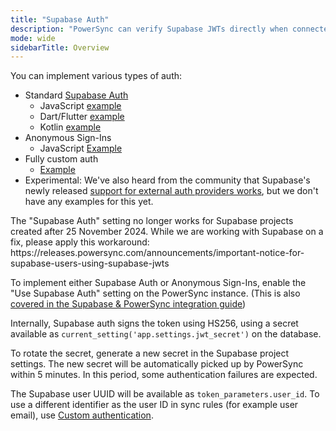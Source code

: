 ```yaml
---
title: "Supabase Auth"
description: "PowerSync can verify Supabase JWTs directly when connected to a Supabase-hosted Postgres database."
mode: wide
sidebarTitle: Overview
---
```


You can implement various types of auth:

* Standard [Supabase Auth](https://supabase.com/docs/guides/auth)
   * JavaScript [example](https://github.com/powersync-ja/powersync-js/blob/58fd05937ec9ac993622666742f53200ee694585/demos/react-supabase-todolist/src/library/powersync/SupabaseConnector.ts#L87)
   * Dart/Flutter [example](https://github.com/powersync-ja/powersync.dart/blob/9ef224175c8969f5602c140bcec6dd8296c31260/demos/supabase-todolist/lib/powersync.dart#L38)
   * Kotlin [example](https://github.com/powersync-ja/powersync-kotlin/blob/4f60e2089745dda21b0d486c70f47adbbe24d289/connectors/supabase/src/commonMain/kotlin/com/powersync/connector/supabase/SupabaseConnector.kt#L75)
* Anonymous Sign-Ins
   * JavaScript [Example](https://github.com/powersync-ja/powersync-js/blob/58fd05937ec9ac993622666742f53200ee694585/demos/react-multi-client/src/library/SupabaseConnector.ts#L47)
* Fully custom auth
   * [Example](https://github.com/powersync-ja/powersync-jwks-example/)
* Experimental: We've also heard from the community that Supabase's newly released [support for external auth providers works](https://supabase.com/blog/third-party-auth-mfa-phone-send-hooks), but we don't have any examples for this yet.

<Note>
The "Supabase Auth" setting no longer works for Supabase projects created after 25 November 2024. While we are working with Supabase on a fix, please apply this workaround: https://releases.powersync.com/announcements/important-notice-for-supabase-users-using-supabase-jwts
</Note>

To implement either Supabase Auth or Anonymous Sign-Ins, enable the "Use Supabase Auth" setting on the PowerSync instance. (This is also [covered in the Supabase & PowerSync integration guide](/integration-guides/supabase-+-powersync#configuring-powersync))

Internally, Supabase auth signs the token using HS256, using a secret available as `current_setting('app.settings.jwt_secret')` on the database.

To rotate the secret, generate a new secret in the Supabase project settings. The new secret will be automatically picked up by PowerSync within 5 minutes. In this period, some authentication failures are expected.

The Supabase user UUID will be available as `token_parameters.user_id`. To use a different identifier as the user ID in sync rules (for example user email), use [Custom authentication](/installation/authentication-setup/custom).
